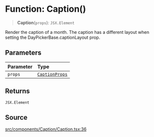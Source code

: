 # Function: Caption()

> **Caption**(`props`): `JSX.Element`

Render the caption of a month. The caption has a different layout when
setting the DayPickerBase.captionLayout prop.

## Parameters

| Parameter | Type |
| :------ | :------ |
| `props` | [`CaptionProps`](/api/latest/interfaces/CaptionProps.mdx) |

## Returns

`JSX.Element`

## Source

[src/components/Caption/Caption.tsx:36](https://github.com/gpbl/react-day-picker/blob/c4157425c/src/components/Caption/Caption.tsx#L36)
